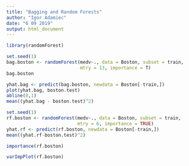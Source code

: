 ---
title: "Bagging and Random Forests"
author: "Igor Adamiec"
date: "6 09 2019"
output: html_document
---

```{r}
library(randomForest)
```

```{r}
set.seed(1)
bag.boston <- randomForest(medv~., data = Boston, subset = train,
                           mtry = 13, importance = T)
bag.boston
```

```{r}
yhat.bag <- predict(bag.boston, newdata = Boston[-train,])
plot(yhat.bag, boston.test)
abline(0,1)
mean((yhat.bag - boston.test)^2)
```

```{r}
set.seed(1)
rf.boston <- randomForest(medv~., data = Boston, subset = train,
                          mtry = 6, importance = TRUE)
yhat.rf <- predict(rf.boston, newdata = Boston[-train,])
mean((yhat.rf-boston.test)^2)
```

```{r}
importance(rf.boston)
```

```{r}
varImpPlot(rf.boston)
```

